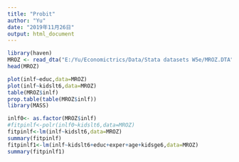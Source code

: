 ---
title: "Probit"
author: "Yu"
date: "2019年11月26日"
output: html_document
---

```{r}
library(haven)
MROZ <- read_dta("E:/Yu/Economictrics/Data/Stata datasets W5e/MROZ.DTA")
head(MROZ)
```
```{r}
plot(inlf~educ,data=MROZ)
plot(inlf~kidslt6,data=MROZ)
table(MROZ$inlf)
prop.table(table(MROZ$inlf))
library(MASS)

inlf0<- as.factor(MROZ$inlf)
#fitpinlf<-polr(inlf0~kidslt6,data=MROZ)
fitpinlf<-lm(inlf~kidslt6,data=MROZ)
summary(fitpinlf)
fitpinlf1<-lm(inlf~kidslt6+educ+exper+age+kidsge6,data=MROZ)
summary(fitpinlf1)

```

